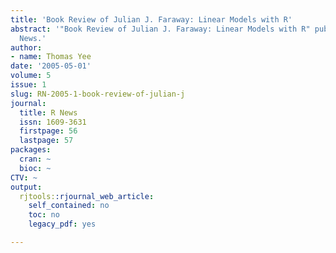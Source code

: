 ```yaml
---
title: 'Book Review of Julian J. Faraway: Linear Models with R'
abstract: '"Book Review of Julian J. Faraway: Linear Models with R" published in R
  News.'
author:
- name: Thomas Yee
date: '2005-05-01'
volume: 5
issue: 1
slug: RN-2005-1-book-review-of-julian-j
journal:
  title: R News
  issn: 1609-3631
  firstpage: 56
  lastpage: 57
packages:
  cran: ~
  bioc: ~
CTV: ~
output:
  rjtools::rjournal_web_article:
    self_contained: no
    toc: no
    legacy_pdf: yes

---
```


